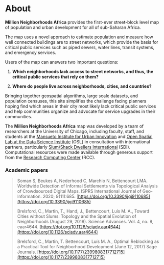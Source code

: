 # About

**Million Neighborhoods Africa** provides the first-ever street-block level map of population and urban development for all of sub-Saharan Africa.

The map uses a novel approach to estimate population and measure how well connected buildings are to street networks, which provide the basis for critical public services such as piped sewers, water lines, transit systems, and emergency services.

Users of the map can answers two important questions:

1) **Which neighborhoods lack access to street networks, and thus, the critical public services that rely on them?**

2) **Where do people live across neighborhoods, cities, and countries?**

Bringing together geospatial algorithms, large scale datasets, and population censuses, this site simplifies the challenge facing planners hoping find which areas in their city most likely lack critical public services and help communities organize and advocate for service upgrades in their communities.

The **Million Neighborhoods Africa** map was developed by a team of researchers at the University of Chicago, including faculty, staff, and students at the [Mansueto Institute for Urban Innovation](https://miurban.uchicago.edu/) and [Open Spatial Lab at the Data Science Institute](https://openspatial.io/) (OSL) in consultation with international partners, particularly [Slum/Shack Dwellers International](https://sdinet.org/) (SDI). Computational resources were made available through generous support from the [Research Computing Center](https://rcc.uchicago.edu/) (RCC).

### Academic papers

>Soman S, Beukes A, Nederhood C, Marchio N, Bettencourt LMA. Worldwide Detection of Informal Settlements via Topological Analysis of Crowdsourced Digital Maps. ISPRS International Journal of Geo-Information. 2020; 9(11):685. [https://doi.org/10.3390/ijgi9110685](https://doi.org/10.3390/ijgi9110685)
>
>Brelsford, C., Martin, T., Hand, J., Bettencourt, Luís M. A., Toward Cities without Slums: Topology and the Spatial Evolution of Neighborhoods (August 29, 2018). Science Advances. Vol. 4, no. 8, eaar4644. [https://doi.org/10.1126/sciadv.aar4644](https://doi.org/10.1126/sciadv.aar4644)
>
>Brelsford, C., Martin, T. Bettencourt, Luís M. A., Optimal Reblocking as a Practical Tool for Neighborhood Development (June 12, 2017) Sage Journals. [https://doi.org/10.1177/2399808317712715](https://doi.org/10.1177/2399808317712715)
